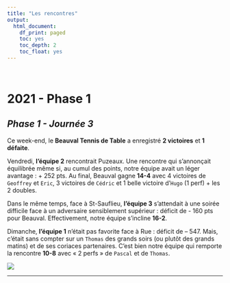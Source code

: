 ```yaml
---
title: "Les rencontres"
output:
  html_document:
    df_print: paged
    toc: yes
    toc_depth: 2
    toc_float: yes
---
```


<br>

# **2021 - Phase 1**

## ***Phase 1 - Journée 3***

Ce week-end, le **Beauval Tennis de Table** a enregistré **2 victoires** et **1 défaite**.

Vendredi, **l’équipe 2** rencontrait Puzeaux.
Une rencontre qui s’annonçait équilibrée même si, au cumul des points, notre équipe avait un léger avantage : + 252 pts. Au final, Beauval gagne **14-4** avec 4 victoires de `Geoffrey` et  `Eric`, 3 victoires de `Cédric` et 1 belle victoire d’`Hugo` (1 perf) + les 2 doubles.

Dans le même temps, face à St-Sauflieu, **l’équipe 3** s’attendait à une soirée difficile face à un adversaire sensiblement supérieur : déficit de - 160 pts pour Beauval. Effectivement, notre équipe s’incline **16-2**.

Dimanche, **l’équipe 1** n’était pas favorite face à Rue : déficit de – 547. Mais, c’était sans compter sur un `Thomas` des grands soirs (ou plutôt des grands matins) et de ses coriaces partenaires. C’est bien notre équipe qui remporte la rencontre **10-8** avec « 2 perfs » de `Pascal` et de `Thomas`.

![](www/rencontres/rencontre Phase 1 J3.jpg)

---


